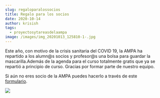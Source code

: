 ```yaml
---
slug: regaloparalossocios
title: Regalo para los socios
date: 2020-10-14
author: krisish
tags:
  - proyectosytareasdelaampa
image: /images/img_20201013_125810-1-.jpg
---
```

Este año, con motivo de la crisis sanitaria del COVID 19, la AMPA ha repartido a los alumn@s socios y profesor@s una bolsa para guardar la mascarilla.Además de la agenda para el curso totalmente gratis que ya se repartió a principio de curso. Gracias por formar parte de nuestro equipo.

Si aún no eres socio de la AMPA puedes hacerlo a través de este [formulario](https://ampa-marques.web.app/).



![](/images/img_20201013_125810-1-.jpg)